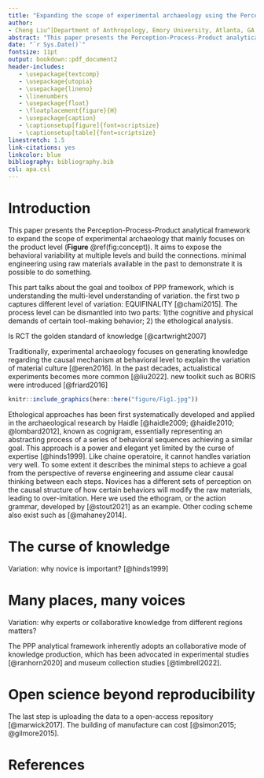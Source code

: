 ```yaml
---
title: "Expanding the scope of experimental archaeology using the Perception-Process-Product analytical framework"
author: 
- Cheng Liu^[Department of Anthropology, Emory University, Atlanta, GA, USA; raylc1996@outlook.com]
abstract: "This paper presents the Perception-Process-Product analytical framework that aims to expand the scope of experimental archaeology . \\par \\textbf{Keywords:} Experimental archaeology; Ethological analysis; Ethnographical analysis; Collaborative knowledge production"
date: "`r Sys.Date()`"
fontsize: 11pt
output: bookdown::pdf_document2
header-includes:
   - \usepackage{textcomp}
   - \usepackage{utopia}
   - \usepackage{lineno}
   - \linenumbers
   - \usepackage{float}
   - \floatplacement{figure}{H}
   - \usepackage{caption}
   - \captionsetup[figure]{font=scriptsize}
   - \captionsetup[table]{font=scriptsize}
linestretch: 1.5
link-citations: yes
linkcolor: blue
bibliography: bibliography.bib
csl: apa.csl
---
```


# Introduction

This paper presents the Perception-Process-Product analytical framework to expand the scope of experimental archaeology that mainly focuses on the product level (**Figure** \@ref(fig:concept)). It aims to expose the behavioral variability at multiple levels and build the connections. minimal engineering using raw materials available in the past to demonstrate it is possible to do something.

This part talks about the goal and toolbox of PPP framework, which is understanding the multi-level understanding of variation. the first two p captures different level of variation: EQUIFINALITY [@chami2015]. The process level can be dismantled into two parts: 1)the cognitive and physical demands of certain tool-making behavior; 2) the ethological analysis.

Is RCT the golden standard of knowledge [@cartwright2007]

Traditionally, experimental archaeology focuses on generating knowledge regarding the causal mechanism at behavioral level to explain the variation of material culture [@eren2016]. In the past decades, actualistical experiments becomes more common [@liu2022]. new toolkit such as BORIS were introduced [@friard2016]

```r
knitr::include_graphics(here::here("figure/Fig1.jpg"))
```

Ethological approaches has been first systematically developed and applied in the archaeological research by Haidle [@haidle2009; @haidle2010; @lombard2012], known as cognigram, essentially representing an abstracting process of a series of behavioral sequences achieving a similar goal. This approach is a power and elegant yet limited by the curse of expertise [@hinds1999]. Like chaine operatoire, it cannot handles variation very well. To some extent it describes the minimal steps to achieve a goal from the perspective of reverse engineering and assume clear causal thinking between each steps. Novices has a different sets of perception on the causal structure of how certain behaviors will modify the raw materials, leading to over-imitation. Here we used the ethogram, or the action grammar, developed by [@stout2021] as an example. Other coding scheme also exist such as [@mahaney2014].

# The curse of knowledge

Variation: why novice is important? [@hinds1999]

# Many places, many voices

Variation: why experts or collaborative knowledge from different regions matters?

The PPP analytical framework inherently adopts an collaborative mode of knowledge production, which has been advocated in experimental studies [@ranhorn2020] and museum collection studies [@timbrell2022].

# Open science beyond reproducibility

The last step is uploading the data to a open-access repository [@marwick2017]. The building of manufacture can cost [@simon2015; @gilmore2015].

# References
